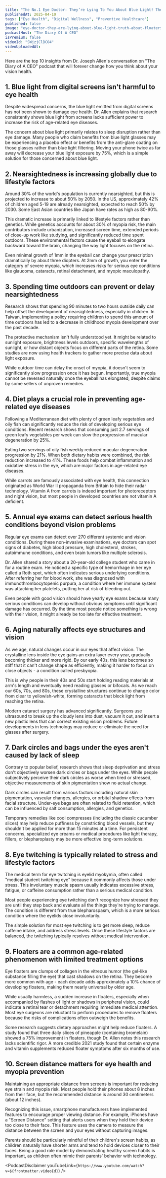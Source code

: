 ```yaml
---
title: "The No.1 Eye Doctor: They’re Lying To You About Blue Light! The Truth About Floaters!"
publishedAt: 2025-04-10
tags: ["Eye Health", "Digital Wellness", "Preventive Healthcare"]
published: false
image: "eye-doctor-they-are-lying-about-blue-light-truth-about-floaters.jpg"
podcastHost: "The Diary Of A CEO"
isPremium: false
videoId: "SWjzjClBCO4"
videoUploadedAt:
---
```



<PodcastSummaryPageLayout frontmatter={frontmatter}>

Here are the top 10 insights from Dr. Joseph Allen's conversation on "The Diary of A CEO" podcast that will forever change how you think about your vision health.

## 1. Blue light from digital screens isn't harmful to eye health

Despite widespread concerns, the blue light emitted from digital screens has not been shown to damage eye health. Dr. Allen explains that research consistently shows blue light from screens lacks sufficient power to increase the risk of age-related eye diseases.

The concern about blue light primarily relates to sleep disruption rather than eye damage. Many people who claim benefits from blue light glasses may be experiencing a placebo effect or benefits from the anti-glare coating on those glasses rather than blue light filtering. Moving your phone twice as far away will decrease your blue light exposure by 75%, which is a simple solution for those concerned about blue light.

## 2. Nearsightedness is increasing globally due to lifestyle factors

Around 30% of the world's population is currently nearsighted, but this is projected to increase to about 50% by 2050. In the US, approximately 42% of children aged 5-19 are already nearsighted, expected to reach 50% by 2030. Some East Asian countries like Japan have rates as high as 80-90%.

This dramatic increase is primarily linked to lifestyle factors rather than genetics. While genetics accounts for about 30% of myopia risk, the main contributors include urbanization, increased screen time, extended periods of close-up work like studying, and significantly reduced time spent outdoors. These environmental factors cause the eyeball to elongate backward toward the brain, changing the way light focuses on the retina.

Even minimal growth of 1mm in the eyeball can change your prescription dramatically by about three diopters. At 2mm of growth, you enter the category of severe myopia, which increases risks for serious eye conditions like glaucoma, cataracts, retinal detachment, and myopic maculopathy.

## 3. Spending time outdoors can prevent or delay nearsightedness

Research shows that spending 90 minutes to two hours outside daily can help offset the development of nearsightedness, especially in children. In Taiwan, implementing a policy requiring children to spend this amount of time outdoors has led to a decrease in childhood myopia development over the past decade.

The protective mechanism isn't fully understood yet. It might be related to sunlight exposure, brightness levels outdoors, specific wavelengths of sunlight, or how distant objects focus on different parts of the retina. Some studies are now using health trackers to gather more precise data about light exposure.

While outdoor time can delay the onset of myopia, it doesn't seem to significantly slow progression once it has begun. Importantly, true myopia cannot be reversed naturally once the eyeball has elongated, despite claims by some sellers of unproven remedies.

## 4. Diet plays a crucial role in preventing age-related eye diseases

Following a Mediterranean diet with plenty of green leafy vegetables and oily fish can significantly reduce the risk of developing serious eye conditions. Recent research shows that consuming just 2.7 servings of green leafy vegetables per week can slow the progression of macular degeneration by 25%.

Eating two servings of oily fish weekly reduced macular degeneration progression by 21%. When both dietary habits were combined, the risk reduction increased to 41%. These foods help combat inflammation and oxidative stress in the eye, which are major factors in age-related eye diseases.

While carrots are famously associated with eye health, this connection originated as World War II propaganda from Britain to hide their radar technology. Vitamin A from carrots is indeed important for photoreceptors and night vision, but most people in developed countries are not vitamin A deficient.

## 5. Annual eye exams can detect serious health conditions beyond vision problems

Regular eye exams can detect over 270 different systemic and vision conditions. During these non-invasive examinations, eye doctors can spot signs of diabetes, high blood pressure, high cholesterol, strokes, autoimmune conditions, and even brain tumors like multiple sclerosis.

Dr. Allen shared a story about a 20-year-old college student who came in for a routine exam. He noticed a specific type of hemorrhage in her eye called a Roth spot, which often indicates serious underlying conditions. After referring her for blood work, she was diagnosed with immunothrombocytopenic purpura, a condition where her immune system was attacking her platelets, putting her at risk of bleeding out.

Even people with good vision should have yearly eye exams because many serious conditions can develop without obvious symptoms until significant damage has occurred. By the time most people notice something is wrong with their vision, it might already be too late for effective treatment.

## 6. Aging naturally affects eye structures and vision

As we age, natural changes occur in our eyes that affect vision. The crystalline lens inside the eye gains an extra layer every year, gradually becoming thicker and more rigid. By our early 40s, this lens becomes so stiff that it can't change shape as efficiently, making it harder to focus on close objects - a condition called presbyopia.

This is why people in their 40s and 50s start holding reading materials at arm's length and eventually need reading glasses or bifocals. As we reach our 60s, 70s, and 80s, these crystalline structures continue to change color from clear to yellowish-white, forming cataracts that block light from reaching the retina.

Modern cataract surgery has advanced significantly. Surgeons use ultrasound to break up the cloudy lens into dust, vacuum it out, and insert a new plastic lens that can correct existing vision problems. Future developments in lens technology may reduce or eliminate the need for glasses after surgery.

## 7. Dark circles and bags under the eyes aren't caused by lack of sleep

Contrary to popular belief, research shows that sleep deprivation and stress don't objectively worsen dark circles or bags under the eyes. While people subjectively perceive their dark circles as worse when tired or stressed, objective measurements of skin pigmentation show no actual change.

Dark circles can result from various factors including natural skin pigmentation, vascular changes, allergies, or orbital shadow effects from facial structure. Under-eye bags are often related to fluid retention, which can be influenced by salt consumption, allergies, and genetics.

Temporary remedies like cool compresses (including the classic cucumber slices) may help reduce puffiness by constricting blood vessels, but they shouldn't be applied for more than 15 minutes at a time. For persistent concerns, specialized eye creams or medical procedures like light therapy, fillers, or blepharoplasty may be more effective long-term solutions.

## 8. Eye twitching is typically related to stress and lifestyle factors

The medical term for eye twitching is eyelid myokymia, often called "medical student twitching eye" because it commonly affects those under stress. This involuntary muscle spasm usually indicates excessive stress, fatigue, or caffeine consumption rather than a serious medical condition.

Most people experiencing eye twitching don't recognize how stressed they are until they step back and evaluate all the things they're trying to manage. The condition is different from true blepharospasm, which is a more serious condition where the eyelids close involuntarily.

The simple solution for most eye twitching is to get more sleep, reduce caffeine intake, and address stress levels. Once these lifestyle factors are balanced, the twitching typically resolves without medical intervention.

## 9. Floaters are a common age-related phenomenon with limited treatment options

Eye floaters are clumps of collagen in the vitreous humor (the gel-like substance filling the eye) that cast shadows on the retina. They become more common with age - each decade adds approximately a 10% chance of developing floaters, making them nearly universal by older age.

While usually harmless, a sudden increase in floaters, especially when accompanied by flashes of light or shadows in peripheral vision, could indicate a retinal tear or detachment requiring immediate medical attention. Most eye surgeons are reluctant to perform procedures to remove floaters because the risks of complications often outweigh the benefits.

Some research suggests dietary approaches might help reduce floaters. A study found that three daily slices of pineapple (containing bromelain) showed a 75% improvement in floaters, though Dr. Allen notes this research lacks scientific rigor. A more credible 2021 study found that certain enzyme and vitamin supplements reduced floater symptoms after six months of use.

## 10. Screen distance matters for eye health and myopia prevention

Maintaining an appropriate distance from screens is important for reducing eye strain and myopia risk. Most people hold their phones about 8 inches from their face, but the recommended distance is around 30 centimeters (about 12 inches).

Recognizing this issue, smartphone manufacturers have implemented features to encourage proper viewing distance. For example, iPhones have a "Screen Distance" setting that alerts users when they hold their device too close to their face. This feature uses the camera to measure the distance between the screen and your eyes without capturing images.

Parents should be particularly mindful of their children's screen habits, as children naturally have shorter arms and tend to hold devices closer to their faces. Being a good role model by demonstrating healthy screen habits is important, as children often mimic their parents' behavior with technology.

<PodcastDisclaimer
  youTubeLink={`https://www.youtube.com/watch?v=${frontmatter.videoId}`}
/>

</PodcastSummaryPageLayout>
